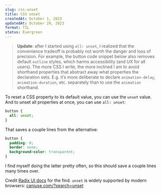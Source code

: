 ```yaml
---
slug: css-unset
title: CSS unset
createdAt: October 1, 2023
updatedAt: October 29, 2023
format: TIL
status: Evergreen
---
```


> **Update**: after I started using `all: unset`, I realized that the convenience tradeoff is probably not worth the danger and loss of precision. For example, the button code snippet below also removes default `outline` styles, which harms accessibility (and UX for all users). The more CSS I write, the more inclined I am to avoid shorthand properties that abstract away what properties the declaration sets. E.g. it’s more deliberate to declare `animation-delay`, `animation-duration`, etc. separately than to use the `animation` shorthand.

To reset a CSS property to its default value, you can use the `unset` value. And to unset all properties at once, you can use `all: unset`:

```css styles.css
button {
  all: unset;
}
```

That saves a couple lines from the alternative:

```css styles.css
button {
  padding: 0;
  border: none;
  background-color: transparent;
}
```

I find myself doing the latter pretty often, so this should save a couple lines many times over.

Credit <a href="https://www.radix-ui.com/primitives/docs/components/select" target="_blank">Radix UI docs</a> for the find. `unset` is widely supported by modern browsers: <a href="https://caniuse.com/?search=unset" target="_blank">caniuse.com/?search=unset</a>
